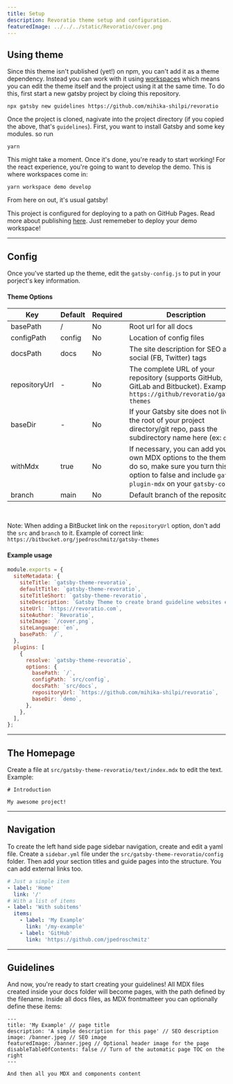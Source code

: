 ```yaml
---
title: Setup
description: Revoratio theme setup and configuration.
featuredImage: ../../../static/Revoratio/cover.png
---
```


## Using theme

Since this theme isn't published (yet!) on npm, you can't add it as a theme dependency.
Instead you can work with it using [workspaces](https://www.gatsbyjs.com/blog/2019-05-22-setting-up-yarn-workspaces-for-theme-development/) which means you can edit the theme itself and the project using it at the same time.
To do this, first start a new gatsby project by cloing this repository.

```
npx gatsby new guidelines https://github.com/mihika-shilpi/revoratio
```

Once the project is cloned, nagivate into the project directory (if you copied the above, that's `guidelines`). First, you want to install Gatsby and some key modules. so run

```
yarn
```

This might take a moment. Once it's done, you're ready to start working!
For the react experience, you're going to want to develop the demo. This is where workspaces come in:

```
yarn workspace demo develop
```

From here on out, it's usual gatsby!

<BrandCaption> This project is configured for deploying to a path on GitHub Pages. Read more about publishing <a href="https://www.gatsbyjs.com/docs/how-to/previews-deploys-hosting/how-gatsby-works-with-github-pages"> here</a>. Just rememeber to deploy your demo workspace! 
</BrandCaption>


---

## Config

Once you've started up the theme, edit the `gatsby-config.js` to put in your porject's key information.

#### Theme Options

| Key           | Default | Required | Description                                                                                                                                                            |
| ------------- | ------- | -------- | ---------------------------------------------------------------------------------------------------------------------------------------------------------------------- |
| basePath      | /       | No       | Root url for all docs                                                                                                                                                  |
| configPath    | config  | No       | Location of config files                                                                                                                                               |
| docsPath      | docs    | No       | The site description for SEO and social (FB, Twitter) tags                                                                                                             |
| repositoryUrl | -       | No       | The complete URL of your repository (supports GitHub, GitLab and Bitbucket). Example: `https://github/revoratio/gatsby-themes`                                        |
| baseDir       | -       | No       | If your Gatsby site does not live in the root of your project directory/git repo, pass the subdirectory name here (ex: `docs`)                                         |
| withMdx       | true    | No       | If necessary, you can add your own MDX options to the theme. To do so, make sure you turn this option to false and include `gatsby-plugin-mdx` on your `gatsby-config` |
| branch        | main    | No       | Default branch of the repository                                                                                                                                       |

<br />

<BrandCaption> Note: When adding a BitBucket link on the `repositoryUrl` option, don't add the `src` and `branch` to it. Example of correct link: `https://bitbucket.org/jpedroschmitz/gatsby-themes`
</BrandCaption>

#### Example usage

```js title=gatsby-config.js
module.exports = {
  siteMetadata: {
    siteTitle: `gatsby-theme-revoratio`,
    defaultTitle: `gatsby-theme-revoratio`,
    siteTitleShort: `gatsby-theme-revoratio`,
    siteDescription: `Gatsby Theme to create brand guideline websites easily and quickly`,
    siteUrl: `https://revoratio.com`,
    siteAuthor: `Revoratio`,
    siteImage: `/cover.png`,
    siteLanguage: `en`,
    basePath: `/`,
  },
  plugins: [
    {
      resolve: `gatsby-theme-revoratio`,
      options: {
        basePath: `/`,
        configPath: `src/config`,
        docsPath: `src/docs`,
        repositoryUrl: `https://github.com/mihika-shilpi/revoratio`,
        baseDir: `demo`,
      },
    },
  ],
};
```
---

## The Homepage

Create a file at `src/gatsby-theme-revoratio/text/index.mdx` to edit the text. Example:

```mdx title=src/gatsby-theme-revoratio/text/index.mdx
# Introduction

My awesome project!
```
---

## Navigation

To create the left hand side page sidebar navigation, create and edit a yaml file.
Create a `sidebar.yml` file under the `src/gatsby-theme-revoratio/config` folder.
Then add your section titles and guide pages into the structure. You can add external links too.

```yaml title=sidebar.yml
# Just a simple item
- label: 'Home'
  link: '/'
# With a list of items
- label: 'With subitems'
  items:
    - label: 'My Example'
      link: '/my-example'
    - label: 'GitHub'
      link: 'https://github.com/jpedroschmitz'
```

---

## Guidelines

And now, you're ready to start creating your guidelines!
All MDX files created inside your docs folder will become pages, with the path defined by the filename. Inside all docs files, as MDX frontmatteer you can optionally define these items:


```mdx
---
title: 'My Example' // page title
description: 'A simple description for this page' // SEO description
image: /banner.jpeg // SEO image
featuredImage: /banner.jpeg // Optional header image for the page
disableTableOfContents: false // Turn of the automatic page TOC on the right
---

And then all you MDX and components content
```
